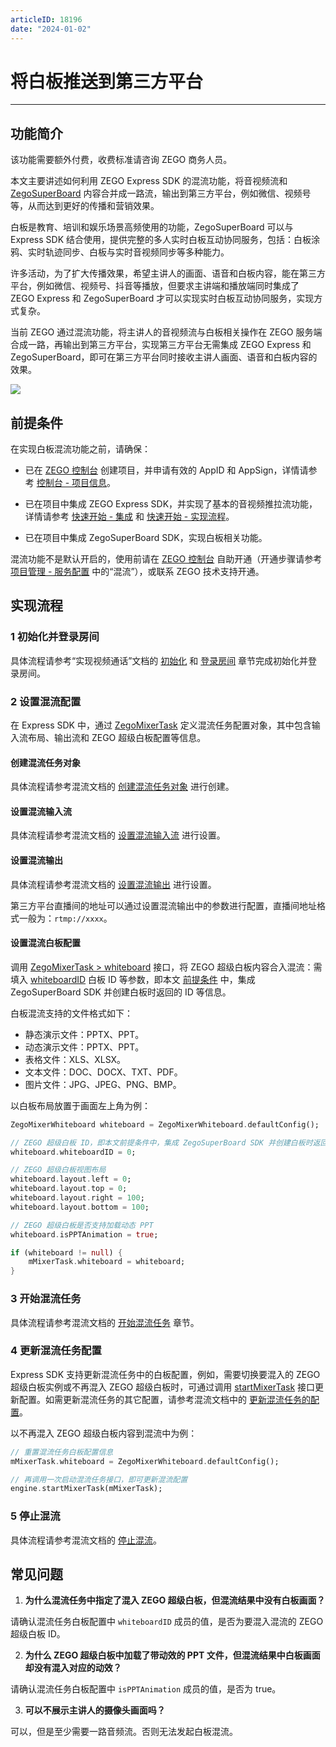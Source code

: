 ```yaml
---
articleID: 18196
date: "2024-01-02"
---
```

# 将白板推送到第三方平台

- - -

## 功能简介

<Warning title="注意">
该功能需要额外付费，收费标准请咨询 ZEGO 商务人员。
</Warning>



本文主要讲述如何利用 ZEGO Express SDK 的混流功能，将音视频流和 [ZegoSuperBoard](/super-board-ios/product-desc/overview) 内容合并成一路流，输出到第三方平台，例如微信、视频号等，从而达到更好的传播和营销效果。

白板是教育、培训和娱乐场景高频使用的功能，ZegoSuperBoard 可以与 Express SDK 结合使用，提供完整的多人实时白板互动协同服务，包括：白板涂鸦、实时轨迹同步、白板与实时音视频同步等多种能力。

许多活动，为了扩大传播效果，希望主讲人的画面、语音和白板内容，能在第三方平台，例如微信、视频号、抖音等播放，但要求主讲端和播放端同时集成了 ZEGO Express 和 ZegoSuperBoard 才可以实现实时白板互动协同服务，实现方式复杂。

当前 ZEGO 通过混流功能，将主讲人的音视频流与白板相关操作在 ZEGO 服务端合成一路，再输出到第三方平台，实现第三方平台无需集成 ZEGO Express 和 ZegoSuperBoard，即可在第三方平台同时接收主讲人画面、语音和白板内容的效果。

<Frame width="512" height="auto" caption=""><img src="https://doc-media.zego.im/sdk-doc/Pics/Express/whiteboard_mixer.jpeg" /></Frame>

## 前提条件

在实现白板混流功能之前，请确保：

- 已在 [ZEGO 控制台](https://console.zego.im) 创建项目，并申请有效的 AppID 和 AppSign，详情请参考 [控制台 - 项目信息](/console/project-info)。
- 已在项目中集成 ZEGO Express SDK，并实现了基本的音视频推拉流功能，详情请参考 [快速开始 - 集成](!Integration/SDK_Integration) 和 [快速开始 - 实现流程](!Integration/Solution_Implementation)。

- 已在项目中集成 ZegoSuperBoard SDK，实现白板相关功能。

<Warning title="注意">


混流功能不是默认开启的，使用前请在 [ZEGO 控制台](https://console.zego.im) 自助开通（开通步骤请参考 [项目管理 - 服务配置](/console/service-configuration/enable-stream-mixing-service) 中的“混流”），或联系 ZEGO 技术支持开通。

</Warning>




## 实现流程

### 1 初始化并登录房间

具体流程请参考“实现视频通话”文档的 [初始化](!Integration/Solution_Implementation#初始化) 和 [登录房间](!Integration/Solution_Implementation#登录房间) 章节完成初始化并登录房间。

### 2 设置混流配置

在 Express SDK 中，通过 [ZegoMixerTask](https://doc-zh.zego.im/unique-api/express-video-sdk/zh/dart_flutter/zego_express_engine/ZegoMixerTask-class.html) 定义混流任务配置对象，其中包含输入流布局、输出流和 ZEGO 超级白板配置等信息。

<h4>创建混流任务对象</h4>

具体流程请参考混流文档的 [创建混流任务对象](!Other_Functions/Mixer#创建混流任务对象) 进行创建。

<h4>设置混流输入流</h4>

具体流程请参考混流文档的 [设置混流输入流](!Other_Functions/Mixer#设置混流输入流) 进行设置。

<h4>设置混流输出</h4>

具体流程请参考混流文档的 [设置混流输出](!Other_Functions/Mixer#设置混流输出) 进行设置。

<Note title="说明">

第三方平台直播间的地址可以通过设置混流输出中的参数进行配置，直播间地址格式一般为：`rtmp://xxxx`。

</Note>




<h4>设置混流白板配置</h4>

调用 [ZegoMixerTask > whiteboard](https://doc-zh.zego.im/unique-api/express-video-sdk/zh/dart_flutter/zego_express_engine/ZegoMixerTask/whiteboard.html) 接口，将 ZEGO 超级白板内容合入混流：需填入 [whiteboardID](https://doc-zh.zego.im/unique-api/express-video-sdk/zh/dart_flutter/zego_express_engine/ZegoMixerWhiteboard/whiteboardID.html) 白板 ID 等参数，即本文 [前提条件](!Push_the_whiteboard#2) 中，集成 ZegoSuperBoard SDK 并创建白板时返回的 ID 等信息。

<Note title="说明">

白板混流支持的文件格式如下：
- 静态演示文件：PPTX、PPT。
- 动态演示文件：PPTX、PPT。
- 表格文件：XLS、XLSX。
- 文本文件：DOC、DOCX、TXT、PDF。
- 图片文件：JPG、JPEG、PNG、BMP。

</Note>



以白板布局放置于画面左上角为例：

```dart
ZegoMixerWhiteboard whiteboard = ZegoMixerWhiteboard.defaultConfig();

// ZEGO 超级白板 ID，即本文前提条件中，集成 ZegoSuperBoard SDK 并创建白板时返回的 ID
whiteboard.whiteboardID = 0;

// ZEGO 超级白板视图布局
whiteboard.layout.left = 0;
whiteboard.layout.top = 0;
whiteboard.layout.right = 100;
whiteboard.layout.bottom = 100;

// ZEGO 超级白板是否支持加载动态 PPT
whiteboard.isPPTAnimation = true;

if (whiteboard != null) {
    mMixerTask.whiteboard = whiteboard;
}
```

### 3 开始混流任务

具体流程请参考混流文档的 [开始混流任务](!Other_Functions/Mixer#开始混流任务) 章节。


### 4 更新混流任务配置

Express SDK 支持更新混流任务中的白板配置，例如，需要切换要混入的 ZEGO 超级白板实例或不再混入 ZEGO 超级白板时，可通过调用 [startMixerTask](https://doc-zh.zego.im/unique-api/express-video-sdk/zh/dart_flutter/zego_express_engine/ZegoExpressEngineMixer/startMixerTask.html) 接口更新配置。如需更新混流任务的其它配置，请参考混流文档中的 [更新混流任务的配置](!Other_Functions/Mixer#更新混流任务的配置)。

以不再混入 ZEGO 超级白板内容到混流中为例：

```dart
// 重置混流任务白板配置信息
mMixerTask.whiteboard = ZegoMixerWhiteboard.defaultConfig();

// 再调用一次启动混流任务接口，即可更新混流配置
engine.startMixerTask(mMixerTask);
```

### 5 停止混流

具体流程请参考混流文档的 [停止混流](!Other_Functions/Mixer#停止混流)。


## 常见问题

1. **为什么混流任务中指定了混入 ZEGO 超级白板，但混流结果中没有白板画面？**

  请确认混流任务白板配置中 `whiteboardID` 成员的值，是否为要混入混流的 ZEGO 超级白板 ID。

2. **为什么 ZEGO 超级白板中加载了带动效的 PPT 文件，但混流结果中白板画面却没有混入对应的动效？**

  请确认混流任务白板配置中 `isPPTAnimation` 成员的值，是否为 true。

3. **可以不展示主讲人的摄像头画面吗？**

可以，但是至少需要一路音频流。否则无法发起白板混流。
